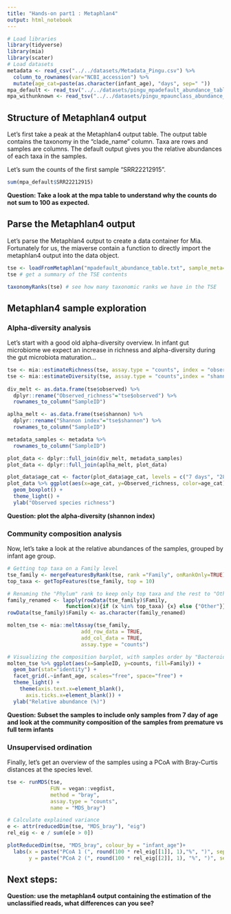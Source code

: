 ```yaml
---
title: "Hands-on part1 : Metaphlan4"
output: html_notebook
---
```



```r
# Load libraries
library(tidyverse)
library(mia)
library(scater)
# Load datasets
metadata <- read_csv("../../datasets/Metadata_Pingu.csv") %>%
  column_to_rownames(var="NCBI_accession") %>%
  mutate(age_cat=paste(as.character(infant_age), "days", sep=" "))
mpa_default <- read_tsv("../../datasets/pingu_mpadefault_abundance_table.txt", skip=1) # skip the first line of mpa output (database name)
mpa_withunknown <- read_tsv("../../datasets/pingu_mpaunclass_abundance_table.txt", skip=1)
```

## Structure of Metaphlan4 output

Let's first take a peak at the Metaphlan4 output table. The output table contains the taxonomy in the "clade_name" column. Taxa are rows and samples are columns. The default output gives you the relative abundances of each taxa in the samples.

Let's sum the counts of the first sample "SRR22212915".

```r
sum(mpa_default$SRR22212915)
```

**Question: Take a look at the mpa table to understand why the counts do not sum to 100 as expected.**

## Parse the Metaphlan4 output

Let's parse the Metaphlan4 output to create a data container for Mia. Fortunately for us, the miaverse contain a function to directly import the metaphlan4 output into the data object.

```r
tse <- loadFromMetaphlan("mpadefault_abundance_table.txt", sample_meta=metadata, removeTaxaPrefixes=TRUE)
tse # get a summary of the TSE contents
```

```r
taxonomyRanks(tse) # see how many taxonomic ranks we have in the TSE
```

## Metaphlan4 sample exploration

### Alpha-diversity analysis

Let's start with a good old alpha-diversity overview. In infant gut microbiome we expect an increase in richness and alpha-diversity during the gut microbiota maturation...

```r
tse <- mia::estimateRichness(tse, assay.type = "counts", index = "observed", name="observed")
tse <- mia::estimateDiversity(tse, assay.type = "counts",index = "shannon", name = "shannon")
 
div_melt <- as.data.frame(tse$observed) %>%
  dplyr::rename("Observed_richness"="tse$observed") %>%
  rownames_to_column("SampleID")

aplha_melt <- as.data.frame(tse$shannon) %>%
  dplyr::rename("Shannon index"="tse$shannon") %>%
  rownames_to_column("SampleID")

metadata_samples <- metadata %>%
  rownames_to_column("SampleID")

plot_data <- dplyr::full_join(div_melt, metadata_samples)
plot_data <- dplyr::full_join(aplha_melt, plot_data)

plot_data$age_cat <- factor(plot_data$age_cat, levels = c("7 days", "28 days", "120 days", "365 days"))
plot_data %>% ggplot(aes(x=age_cat, y=Observed_richness, color=age_cat)) +
  geom_boxplot() +
  theme_light() +
  ylab("Observed species richness")

```

**Question: plot the alpha-diversity (shannon index)**

### Community composition analysis

Now, let's take a look at the relative abundances of the samples, grouped by infant age group.

```r
# Getting top taxa on a Family level
tse_family <- mergeFeaturesByRank(tse, rank ="Family", onRankOnly=TRUE)
top_taxa <- getTopFeatures(tse_family, top = 10)

# Renaming the "Phylum" rank to keep only top taxa and the rest to "Other"
family_renamed <- lapply(rowData(tse_family)$Family,
                   function(x){if (x %in% top_taxa) {x} else {"Other"}})
rowData(tse_family)$Family <- as.character(family_renamed)

molten_tse <- mia::meltAssay(tse_family,
                        add_row_data = TRUE,
                        add_col_data = TRUE,
                        assay.type = "counts")

# Visualizing the composition barplot, with samples order by "Bacteroidetes"
molten_tse %>% ggplot(aes(x=SampleID, y=counts, fill=Family)) +
  geom_bar(stat="identity") +
  facet_grid(.~infant_age, scales="free", space="free") +
  theme_light() +
    theme(axis.text.x=element_blank(), 
      axis.ticks.x=element_blank()) +
  ylab("Relative abundance (%)")

```

**Question: Subset the samples to include only samples from 7 day of age and look at the community composition of the samples from premature vs full term infants**

### Unsupervised ordination

Finally, let's get an overview of the samples using a PCoA with Bray-Curtis distances at the species level.

```r
tse <- runMDS(tse,
              FUN = vegan::vegdist,
              method = "bray",
              assay.type = "counts",
              name = "MDS_bray")

# Calculate explained variance
e <- attr(reducedDim(tse, "MDS_bray"), "eig")
rel_eig <- e / sum(e[e > 0])

plotReducedDim(tse, "MDS_bray", colour_by = "infant_age")+
  labs(x = paste("PCoA 1 (", round(100 * rel_eig[[1]], 1),"%", ")", sep = ""),
       y = paste("PCoA 2 (", round(100 * rel_eig[[2]], 1), "%", ")", sep = ""))
```

## Next steps:

**Question: use the metaphlan4 output containing the estimation of the unclassified reads, what differences can you see?**

